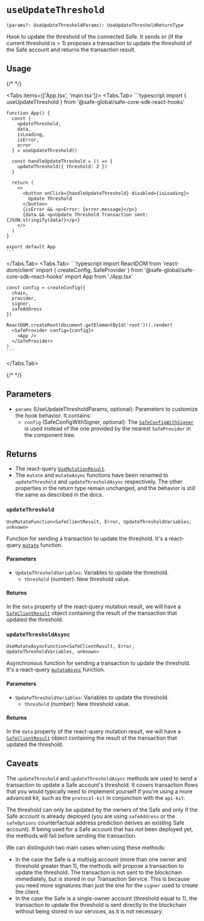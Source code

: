
# `useUpdateThreshold`

`(params?: UseUpdateThresholdParams): UseUpdateThresholdReturnType`

Hook to update the threshold of the connected Safe. It sends or (if the current threshold is > 1) proposes a transaction to update the threshold of the Safe account and returns the transaction result.

## Usage

{/* <!-- vale off --> */}

<Tabs items={['App.tsx', 'main.tsx']}>
  <Tabs.Tab>
    ```typescript
    import { useUpdateThreshold } from '@safe-global/safe-core-sdk-react-hooks'
    
    function App() {
      const {
        updateThreshold,
        data,
        isLoading,
        isError,
        error
      } = useUpdateThreshold()

      const handleUpdateThreshold = () => {
        updateThreshold({ threshold: 2 })
      }

      return (
        <>
          <button onClick={handleUpdateThreshold} disabled={isLoading}>
            Update Threshold
          </button>
          {isError && <p>Error: {error.message}</p>}
          {data && <p>Update Threshold Transaction sent: {JSON.stringify(data)}</p>}
        </>
      )
    }

    export default App
    ```
  </Tabs.Tab>
  <Tabs.Tab>
    ```typescript
    import ReactDOM from 'react-dom/client'
    import { createConfig, SafeProvider } from '@safe-global/safe-core-sdk-react-hooks'
    import App from './App.tsx'

    const config = createConfig({
      chain,
      provider,
      signer,
      safeAddress
    })

    ReactDOM.createRoot(document.getElementById('root')!).render(
      <SafeProvider config={config}>
        <App />
      </SafeProvider>
    )
    ```
  </Tabs.Tab>
</Tabs>

{/* <!-- vale on --> */}

## Parameters

- `params` (UseUpdateThresholdParams, optional): Parameters to customize the hook behavior. It contains:
  - `config` (SafeConfigWithSigner, optional): The [`SafeConfigWithSigner`](./safeconfig.mdx#safeconfigwithsigner) is used instead of the one provided by the nearest `SafeProvider` in the component tree.

## Returns 

- The react-query [`UseMutationResult`](https://tanstack.com/query/latest/docs/framework/react/reference/useMutation).
- The `mutate` and `mutateAsync` functions have been renamed to `updateThreshold` and `updateThresholdAsync` respectively. The other properties in the return type remain unchanged, and the behavior is still the same as described in the docs.

### `updateThreshold`

`UseMutateFunction<SafeClientResult, Error, UpdateThresholdVariables, unknown>`

Function for sending a transaction to update the threshold. It's a react-query [`mutate`](https://tanstack.com/query/latest/docs/framework/react/reference/useMutation) function.

#### Parameters

- `UpdateThresholdVariables`: Variables to update the threshold.
  - `threshold` (number): New threshold value.

#### Returns

In the `data` property of the react-query mutation result, we will have a [`SafeClientResult`](https://github.com/safe-global/safe-core-sdk/blob/9fca59736c418dc6253404b4a7784e2245d83312/packages/sdk-starter-kit/src/types.ts#L67-L85) object containing the result of the transaction that updated the threshold.

### `updateThresholdAsync`

`UseMutateAsyncFunction<SafeClientResult, Error, UpdateThresholdVariables, unknown>`

Asynchronous function for sending a transaction to update the threshold. It's a react-query [`mutateAsync`](https://tanstack.com/query/v4/docs/framework/react/reference/useMutation) function.

#### Parameters

- `UpdateThresholdVariables`: Variables to update the threshold.
  - `threshold` (number): New threshold value.

#### Returns

In the `data` property of the react-query mutation result, we will have a [`SafeClientResult`](https://github.com/safe-global/safe-core-sdk/blob/9fca59736c418dc6253404b4a7784e2245d83312/packages/sdk-starter-kit/src/types.ts#L67-L85) object containing the result of the transaction that updated the threshold.

## Caveats

The `updateThreshold` and `updateThresholdAsync` methods are used to send a transaction to update a Safe account's threshold. It covers transaction flows that you would typically need to implement yourself if you're using a more advanced kit, such as the `protocol-kit` in conjunction with the `api-kit`.

The threshold can only be updated by the owners of the Safe and only if the Safe account is already deployed (you are using `safeAddress` or the `safeOptions` counterfactual address prediction derives an existing Safe account). If being used for a Safe account that has not been deployed yet, the methods will fail before sending the transaction.

We can distinguish two main cases when using these methods:

  - In the case the Safe is a multisig account (more than one owner and threshold greater than 1), the methods will propose a transaction to update the threshold. The transaction is not sent to the blockchain immediately, but is stored in our Transaction Service. This is because you need more signatures than just the one for the `signer` used to create the client.
  - In the case the Safe is a single-owner account (threshold equal to 1), the transaction to update the threshold is sent directly to the blockchain without being stored in our services, as it is not necessary.
